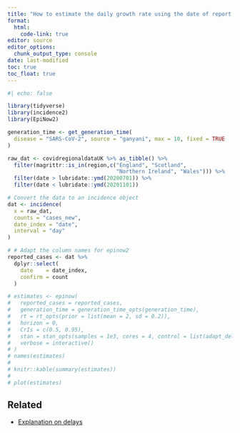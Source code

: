 ```yaml
---
title: "How to estimate the daily growth rate using the date of report stratified by groups accounting for delays?"
format: 
  html:
    code-link: true
editor: source
editor_options: 
  chunk_output_type: console
date: last-modified
toc: true
toc_float: true
---
```


```r
#| echo: false

library(tidyverse)
library(incidence2)
library(EpiNow2)

generation_time <- get_generation_time(
  disease = "SARS-CoV-2", source = "ganyani", max = 10, fixed = TRUE
)

raw_dat <- covidregionaldataUK %>% as_tibble() %>% 
  filter(magrittr::is_in(region,c("England", "Scotland", 
                                  "Northern Ireland", "Wales"))) %>% 
  filter(date > lubridate::ymd(20200701)) %>%
  filter(date < lubridate::ymd(20201101))

# Convert the data to an incidence object
dat <- incidence(
  x = raw_dat, 
  counts = "cases_new",
  date_index = "date",
  interval = "day"
)

# # Adapt the column names for epinow2
reported_cases <- dat %>%
  dplyr::select(
    date    = date_index,
    confirm = count
  )

# estimates <- epinow(
#   reported_cases = reported_cases,
#   generation_time = generation_time_opts(generation_time),
#   rt = rt_opts(prior = list(mean = 2, sd = 0.2)),
#   horizon = 0,
#   CrIs = c(0.5, 0.95),
#   stan = stan_opts(samples = 1e3, cores = 4, control = list(adapt_delta = 0.99),),
#   verbose = interactive()
# )
# names(estimates)
# 
# knitr::kable(summary(estimates))
# 
# plot(estimates)
```

## Related

- [Explanation on delays](https://www.reconlearn.org/slides/outbreak-statistics/outbreak-statistics.html#14)
